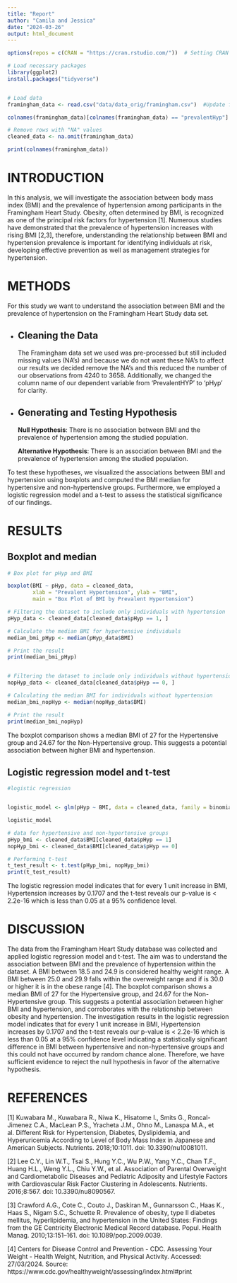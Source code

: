 ```yaml
---
title: "Report"
author: "Camila and Jessica"
date: "2024-03-26"
output: html_document
---
```


```r
options(repos = c(CRAN = "https://cran.rstudio.com/"))  # Setting CRAN mirror

```


```r
# Load necessary packages
library(ggplot2)
install.packages("tidyverse")


# Load data
framingham_data <- read.csv("data/data_orig/framingham.csv")  #Update file path as needed

colnames(framingham_data)[colnames(framingham_data) == "prevalentHyp"] <- "pHyp"

# Remove rows with "NA" values
cleaned_data <- na.omit(framingham_data)

print(colnames(framingham_data))

```



# **INTRODUCTION**

In this analysis, we will investigate the association between body mass index (BMI) and the prevalence of hypertension among participants in the Framingham Heart Study. Obesity, often determined by BMI, is recognized as one of the principal risk factors for hypertension [1]. Numerous studies have demonstrated that the prevalence of hypertension increases with rising BMI [2,3], therefore, understanding the relationship between BMI and hypertension prevalence is important for identifying individuals at risk, developing effective prevention as well as management strategies for hypertension. 



# **METHODS**


For this study we want to understand the association between BMI and the prevalence of hypertension on the Framingham Heart Study data set.

* ## Cleaning the Data
The Framingham data set we used was pre-processed but still included missing values (NA's) and because we do not want these NA's to affect our results we decided remove the NA's and this reduced the number of our observations from 4240 to 3658. Additionally, we changed the column name of our dependent variable from 'PrevalentHYP' to 'pHyp' for clarity.


* ## Generating and Testing Hypothesis


   **Null Hypothesis**: There is no association between BMI and the prevalence of hypertension among the studied population.

   **Alternative Hypothesis**: There is an association between BMI and the prevalence of hypertension among the studied population. 
 
To test these hypotheses, we visualized the associations between BMI and hypertension using boxplots and computed the BMI median for hypertensive and non-hypertensive groups. Furthermore, we employed a logistic regression model and a t-test to assess the statistical significance of our findings.
 
 
# **RESULTS**

## Boxplot and median


```r

# Box plot for pHyp and BMI

boxplot(BMI ~ pHyp, data = cleaned_data, 
        xlab = "Prevalent Hypertension", ylab = "BMI",
        main = "Box Plot of BMI by Prevalent Hypertension")
```


```r

# Filtering the dataset to include only individuals with hypertension
pHyp_data <- cleaned_data[cleaned_data$pHyp == 1, ]

# Calculate the median BMI for hypertensive individuals
median_bmi_pHyp <- median(pHyp_data$BMI)

# Print the result
print(median_bmi_pHyp)


# Filtering the dataset to include only individuals without hypertension
nopHyp_data <- cleaned_data[cleaned_data$pHyp == 0, ]

# Calculating the median BMI for individuals without hypertension
median_bmi_nopHyp <- median(nopHyp_data$BMI)

# Print the result
print(median_bmi_nopHyp)

```

The boxplot comparison shows a median BMI of 27 for the Hypertensive group and 24.67 for the Non-Hypertensive group. This suggests a potential association between higher BMI and hypertension.


## Logistic regression model and t-test


```r
#logistic regression 


logistic_model <- glm(pHyp ~ BMI, data = cleaned_data, family = binomial)

logistic_model

# data for hypertensive and non-hypertensive groups
pHyp_bmi <- cleaned_data$BMI[cleaned_data$pHyp == 1]
nopHyp_bmi <- cleaned_data$BMI[cleaned_data$pHyp == 0]

# Performing t-test
t_test_result <- t.test(pHyp_bmi, nopHyp_bmi)
print(t_test_result)
```

The logistic regression model indicates that for every 1 unit increase in BMI, Hypertension increases by 0.1707 and the t-test reveals our p-value is < 2.2e-16 which is less than 0.05 at a 95% confidence level.


# **DISCUSSION**

The data from the Framingham Heart Study database was collected and applied logistic regression model and t-test. The aim was to understand the association between BMI and the prevalence of hypertension within the dataset. 
A BMI between 18.5 and 24.9 is considered healthy weight range. A BMI between 25.0 and 29.9 falls within the overweight range and if is 30.0 or higher it is in the obese range [4]. The boxplot comparison shows a median BMI of 27 for the Hypertensive group,  and 24.67 for the Non-Hypertensive group. This suggests a potential association between higher BMI and hypertension, and corroborates with the relationship between obesity and hypertension.
The investigation results in the logistic regression model indicates that for every 1 unit increase in BMI, Hypertension increases by 0.1707 and the t-test reveals our p-value is < 2.2e-16 which is less than 0.05 at a 95% confidence level indicating a statistically significant difference in BMI between hypertensive and non-hypertensive groups and this could not have occurred by random chance alone. Therefore, we have sufficient evidence to reject the null hypothesis in favor of the alternative hypothesis.

# **REFERENCES**

[1] Kuwabara M., Kuwabara R., Niwa K., Hisatome I., Smits G., Roncal-Jimenez C.A., MacLean P.S., Yracheta J.M., Ohno M., Lanaspa M.A., et al. Different Risk for Hypertension, Diabetes, Dyslipidemia, and Hyperuricemia According to Level of Body Mass Index in Japanese and American Subjects. Nutrients. 2018;10:1011. doi: 10.3390/nu10081011.

[2] Lee C.Y., Lin W.T., Tsai S., Hung Y.C., Wu P.W., Yang Y.C., Chan T.F., Huang H.L., Weng Y.L., Chiu Y.W., et al. Association of Parental Overweight and Cardiometabolic Diseases and Pediatric Adiposity and Lifestyle Factors with Cardiovascular Risk Factor Clustering in Adolescents. Nutrients. 2016;8:567. doi: 10.3390/nu8090567. 

[3] Crawford A.G., Cote C., Couto J., Daskiran M., Gunnarsson C., Haas K., Haas S., Nigam S.C., Schuette R. Prevalence of obesity, type II diabetes mellitus, hyperlipidemia, and hypertension in the United States: Findings from the GE Centricity Electronic Medical Record database. Popul. Health Manag. 2010;13:151–161. doi: 10.1089/pop.2009.0039.

[4] Centers for Disease Control and Prevention - CDC. Assessing Your Weight - Health Weight, Nutrition, and Physical Activity. Accessed: 27/03/2024. Source: https://www.cdc.gov/healthyweight/assessing/index.html#print
